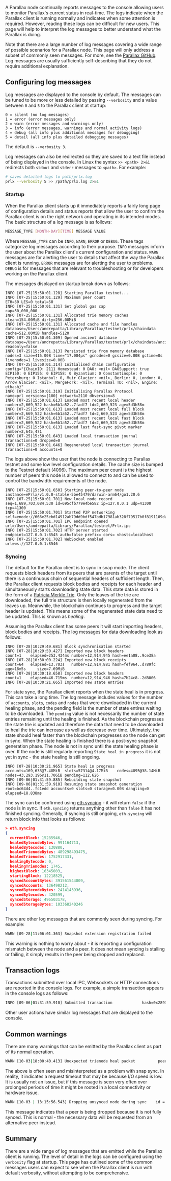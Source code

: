A Parallax node continually reports messages to the console allowing users to monitor Parallax's current status in real-time. The logs indicate when the Parallax client is running normally and indicates when some attention is required. However, reading these logs can be difficult for new users. This page will help to interpret the log messages to better understand what the Parallax is doing.

Note that there are a large number of log messages covering a wide range of possible scenarios for a Parallax node. This page will only address a subset of commonly seen messages. For more, see the [Parallax GitHub](https://github.com/microstack-tech/parallax/). Log messages are usually sufficiently self-describing that they do not require additional explanation.

## Configuring log messages

Log messages are displayed to the console by default. The messages can be tuned to be more or less detailed by passing `--verbosity` and a value between `0` and `5` to the Parallax client at startup:

```
0 = silent (no log messages)
1 = error (error messages only)
2 = warn (error messages and warnings only)
3 = info (error messages, warnings and normal activity logs)
4 = debug (all info plus additional messages for debugging)
5 = detail (all info plus detailed debugging messages)
```

The default is `--verbosity 3`.

Log messages can also be redirected so they are saved to a text file instead of being displayed in the console. In Linux the syntax `>> <path> 2>&1` redirects both `stdout` and `stderr` messages to `<path>`. For example:

```sh
# saves detailed logs to path/prlx.log
prlx --verbosity 5 >> /path/prlx.log 2>&1
```

### Startup

When the Parallax client starts up it immediately reports a fairly long page of configuration details and status reports that allow the user to confirm the Parallax client is on the right network and operating in its intended modes. The basic structure of a log message is as follows:

```sh
MESSAGE_TYPE [MONTH-DAY][TIME] MESSAGE VALUE
```

Where `MESSAGE_TYPE` can be `INFO`, `WARN`, `ERROR` or `DEBUG`. These tags categorize log messages according to their purpose. `INFO` messages inform the user about the Parallax client's current configuration and status. `WARN` messages are for alerting the user to details that affect the way the Parallax client is running. `ERROR` messages are for alerting the user to problems. `DEBUG` is for messages that are relevant to troubleshooting or for developers working on the Parallax client.

The messages displayed on startup break down as follows:

```
INFO [07-25|15:50:01.128] Starting Parallax testnet...
INFO [07-25|15:50:01.129] Maximum peer count                       ETH=50 LES=0 total=50
INFO [07-25|15:50:01.131] Set global gas cap                       cap=50,000,000
INFO [07-25|15:50:01.131] Allocated trie memory caches             clean=154.00MiB dirty=256.00MiB
INFO [07-25|15:50:01.131] Allocated cache and file handles         database=/Users/andrepatta/Library/Parallax/testnet/prlx/chaindata cache=512.00MiB handles=5120
INFO [07-25|15:50:01.309] Opened ancient database                  database=/Users/andrepatta/Library/Parallax/testnet/prlx/chaindata/ancient readonly=false
INFO [07-25|15:50:01.313] Persisted trie from memory database      nodes=3 size=415.00B time="17.084µs" gcnodes=0 gcsize=0.00B gctime=0s livenodes=1 livesize=0.00B
INFO [07-25|15:50:01.314] Initialised chain configuration          config="{ChainID: 2111 Homestead: 0 DAO: <nil> DAOSupport: true EIP150: 0 EIP155: 0 EIP158: 0 Byzantium: 0 Constantinople: 0 Petersburg: 0 Istanbul: 0, Muir Glacier: <nil>, Berlin: 0, London: 0, Arrow Glacier: <nil>, MergeFork: <nil>, Terminal TD: <nil>, Engine: ethash}"
INFO [07-25|15:50:01.319] Initialising Parallax Protocol        name=prl versions=[100] network=2110 dbversion=8
INFO [07-25|15:50:01.613] Loaded most recent local header          number=2,669,522 hash=6b1a52..7fadf7 td=2,669,523 age=5d3h58m
INFO [07-25|15:50:01.613] Loaded most recent local full block      number=2,669,522 hash=6b1a52..7fadf7 td=2,669,523 age=5d3h58m
INFO [07-25|15:50:01.613] Loaded most recent local fast block      number=2,669,522 hash=6b1a52..7fadf7 td=2,669,523 age=5d3h58m
INFO [07-25|15:50:01.613] Loaded last fast-sync pivot marker       number=2,645,471
INFO [07-25|15:50:01.643] Loaded local transaction journal         transactions=0 dropped=0
INFO [07-25|15:50:01.646] Regenerated local transaction journal    transactions=0 accounts=0
```

The logs above show the user that the node is connecting to Parallax testnet and some low level configuration details. The cache size is bumped to the Testnet default (4096). The maximum peer count is the highest number of peers this node is allowed to connect to and can be used to control the bandwidth requirements of the node.

```
INFO [07-25|15:50:01.650] Starting peer-to-peer node               instance=ePrlx/v1.0.0-stable-5be45479/darwin-arm64/go1.20.6
INFO [07-25|15:50:01.701] New local node record                    seq=1,689,703,084,530 id=695cfb779e4be582 ip=127.0.0.1 udp=41300 tcp=41300
INFO [07-25|15:50:01.701] Started P2P networking                   self=enode://666e25ebd14912ab79dd9bdf547bdb17981ab328f79517b0f8191109daaeef7c54f4dead8fb7777726dd7a599cedc16cf006961716be181ee37efddb47ef0383@127.0.0.1:41300
INFO [07-25|15:50:01.701] IPC endpoint opened                      url=/Users/andrepatta/Library/Parallax/testnet/Prlx.ipc
INFO [07-25|15:50:01.702] HTTP server started                      endpoint=127.0.0.1:8545 auth=false prefix= cors= vhosts=localhost
INFO [07-25|15:50:01.702] WebSocket enabled                        url=ws://127.0.0.1:8546
```

### Syncing

The default for the Parallax client is to sync in snap mode. The client requests block headers from its peers that are parents of the target until there is a continuous chain of sequential headers of sufficient length. Then, the Parallax client requests block bodies and receipts for each header and simultaneously starts downloading state data. This state data is stored in the form of a [Patricia Merkle Trie](../../parallax-protocol/advanced/data-structures/patricia-trie). Only the leaves of the trie are downloaded, the full trie structure is then locally regenerated from the leaves up. Meanwhile, the blockchain continues to progress and the target header is updated. This means some of the regenerated state data need to be updated. This is known as *healing*.

Assuming the Parallax client has some peers it will start importing headers, block bodies and receipts. The log messages for data downloading look as follows:

```
INFO [07-28|10:29:49.681] Block synchronisation started
INFO [07-28|10:29:50.427] Imported new block headers               count=1    elapsed=253.434ms number=12,914,945 hash=ee1a08..9ce38a
INFO [07-28|10:30:00.224] Imported new block receipts              count=64   elapsed=13.703s   number=12,914,881 hash=fef964..d789fc age=18m5s     size=7.69MiB
INFO [07-28|10:30:18.658] Imported new block headers               count=1    elapsed=46.715ms  number=12,914,946 hash=7b24c8..2d8006
INFO [07-28|10:30:21.665] Imported new state entries
```

For state sync, the Parallax client reports when the state heal is in progress. This can take a long time. The log message includes values for the number of `accounts`, `slots`, `codes` and `nodes` that were downloaded in the current healing phase, and the pending field is the number of state entires waiting to be downloaded. The `pending` value is not necessarily the number of state entries remaining until the healing is finished. As the blockchain progresses the state trie is updated and therefore the data that need to be downloaded to heal the trie can increase as well as decrease over time. Ultimately, the state should heal faster than the blockchain progresses so the node can get in sync. When the state healing is finished there is a post-sync snapshot generation phase. The node is not in sync until the state healing phase is over. If the node is still regularly reporting `State heal in progress` it is not yet in sync - the state healing is still ongoing.

```
INFO [07-28|10:30:21.965] State heal in progress                   accounts=169,633@7.48MiB  slots=57314@4.17MiB    codes=4895@38.14MiB nodes=43,293,196@11.70GiB pending=112,626
INFO [09-06|01:31:59.885] Rebuilding state snapshot
INFO [09-06|01:31:59.910] Resuming state snapshot generation root=bc64d4..fc1edd accounts=0 slots=0 storage=0.00B dangling=0 elapsed=18.838ms
```

The sync can be confirmed using [eth.syncing](../../parallax-protocol/parallax-stack/apis/json-rpc) - it will return `false` if the node is in sync. If `eth.syncing` returns anything other than `false` it has not finished syncing. Generally, if syncing is still ongoing, `eth.syncing` will return block info that looks as follows:

```json
> eth.syncing
{
  currentBlock: 15285946,
  healedBytecodeBytes: 991164713,
  healedBytecodes: 130880,
  healedTrienodeBytes: 489298493475,
  healedTrienodes: 1752917331,
  healingBytecode: 0,
  healingTrienodes: 1745,
  highestBlock: 16345003,
  startingBlock: 12218525,
  syncedAccountBytes: 391561544809,
  syncedAccounts: 136498212,
  syncedBytecodeBytes: 2414143936,
  syncedBytecodes: 420599,
  syncedStorage: 496503178,
  syncedStorageBytes: 103368240246
}
```

There are other log messages that are commonly seen during syncing. For example:

```sh
WARN [09-28|11:06:01.363] Snapshot extension registration failed
```

This warning is nothing to worry about - it is reporting a configuration mismatch between the node and a peer. It does not mean syncing is stalling or failing, it simply results in the peer being dropped and replaced.

## Transaction logs

Transactions submitted over local IPC, Websockets or HTTP connections are reported in the console logs. For example, a simple transaction appears in the console logs as follows:

```sh
INFO [09-06|01:31:59.910] Submitted transaction             hash=0x2893b70483bf1791b550e5a93763058b0abf7c6d9e6201e07212dbc64d4764532 from: 0xFB48587362536C606d6e89f717Fsd229673246e6 nonce: 43 recipient: 0x7C60662d63536e89f717F9673sd22246F6eB4858 value: 100,000,000,000,000,000
```

Other user actions have similar log messages that are displayed to the console.

## Common warnings

There are many warnings that can be emitted by the Parallax client as part of its normal operation.

```sh
WARN [10-03|18:00:40.413] Unexpected trienode heal packet          peer=9f0e8fbf         reqid=6,915,308,639,612,522,441
```

The above is often seen and misinterpreted as a problem with snap sync. In reality, it indicates a request timeout that may be because I/O speed is low. It is usually not an issue, but if this message is seen very often over prolonged periods of time it might be rooted in a local connectivity or hardware issue.

```sh
WARN [10-03 | 13:15:56.543] Dropping unsynced node during sync    id = e2fdc0d92d70953 conn = ...
```

This message indicates that a peer is being dropped because it is not fully synced. This is normal - the necessary data will be requested from an alternative peer instead.

## Summary

There are a wide range of log messages that are emitted while the Parallax client is running. The level of detail in the logs can be configured using the `verbosity` flag at startup. This page has outlined some of the common messages users can expect to see when the Parallax client is run with default verbosity, without attempting to be comprehensive.
